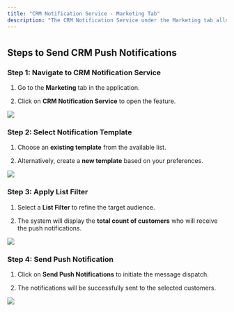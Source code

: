 ```yaml
---
title: "CRM Notification Service - Marketing Tab"
description: "The CRM Notification Service under the Marketing tab allows marketing users to send CRM-to-CRM push notifications via web notifications."
---
```


#

## **Steps to Send CRM Push Notifications**

### **Step 1: Navigate to CRM Notification Service**

1. Go to the **Marketing** tab in the application.

2. Click on **CRM Notification Service** to open the feature.

![](https://ruloans-bucket.s3.ap-south-1.amazonaws.com/docs/crm/features/marketing/crm-notification/image1.png)

### **Step 2: Select Notification Template**

1. Choose an **existing template** from the available list.

2. Alternatively, create a **new template** based on your preferences.

![](https://ruloans-bucket.s3.ap-south-1.amazonaws.com/docs/crm/features/marketing/crm-notification/image2.png)

### **Step 3: Apply List Filter**

1. Select a **List Filter** to refine the target audience.

2. The system will display the **total count of customers** who will receive the push notifications.

![](https://ruloans-bucket.s3.ap-south-1.amazonaws.com/docs/crm/features/marketing/crm-notification/image3.png)

### **Step 4: Send Push Notification**

1. Click on **Send Push Notifications** to initiate the message dispatch.

2. The notifications will be successfully sent to the selected customers.

![](https://ruloans-bucket.s3.ap-south-1.amazonaws.com/docs/crm/features/marketing/crm-notification/image4.png)